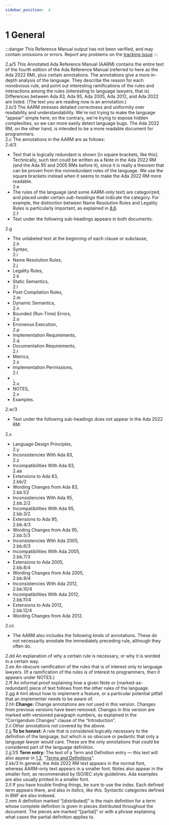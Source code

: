 ```yaml
---
sidebar_position:  4
---
```


# 1 General

:::danger
This Reference Manual output has not been verified,
and may contain omissions or errors.
Report any problems on the [tracking issue](https://github.com/ada-lang-io/ada-lang-io/issues/20)
:::


<AnnotatedOnly>
<MarginText>2.a/5</MarginText>
<Admonition type="aarm" aarm="discussion">
<strong></strong>This Annotated Ada Reference Manual (AARM) contains the entire text of the fourth edition of the Ada Reference Manual (referred to here as the Ada 2022 RM), plus certain annotations. The annotations give a more in-depth analysis of the language. They describe the reason for each nonobvious rule, and point out interesting ramifications of the rules and interactions among the rules (interesting to language lawyers, that is). Differences between Ada 83, Ada 95, Ada 2005, Ada 2012, and Ada 2022 are listed. (The text you are reading now is an annotation.)<br />
</Admonition>
</AnnotatedOnly>

<AnnotatedOnly>
<MarginText>2.b/3</MarginText>
<Admonition type="aarm" aarm="note">
The AARM stresses detailed correctness and uniformity over readability and understandability. We're not trying to make the language &ldquo;appear&rdquo; simple here; on the contrary, we're trying to expose hidden complexities, so we can more easily detect language bugs. The Ada 2022 RM, on the other hand, is intended to be a more readable document for programmers.<br />
</Admonition>
</AnnotatedOnly>

<AnnotatedOnly>
<MarginText>2.c</MarginText>
<Admonition type="aarm" aarm="note">
The annotations in the AARM are as follows: <br />
</Admonition>
</AnnotatedOnly>

<AnnotatedOnly>
<MarginText>2.d/3</MarginText>
<ul>
<li>Text that is logically redundant is shown [in square brackets, like this]. Technically, such text could be written as a Note in the Ada 2022 RM (and the Ada 95 and 2005 RMs before it), since it is really a theorem that can be proven from the nonredundant rules of the language. We use the square brackets instead when it seems to make the Ada 2022 RM more readable.<br /></li>
<MarginText>2.e</MarginText>
<li>The rules of the language (and some AARM-only text) are categorized, and placed under certain <em>sub-headings</em> that indicate the category. For example, the distinction between Name Resolution Rules and Legality Rules is particularly important, as explained in <a href="/docs/arm/AA-8/AA-8.6">8.6</a>.<br /></li>
<MarginText>2.f</MarginText>
<li>Text under the following sub-headings appears in both documents: <br /></li>
</ul>
</AnnotatedOnly>
<AnnotatedOnly>
<MarginText>2.g</MarginText>
<ul>
<li>The unlabeled text at the beginning of each clause or subclause,<br /></li>
<MarginText>2.h</MarginText>
<li>Syntax,<br /></li>
<MarginText>2.i</MarginText>
<li>Name Resolution Rules,<br /></li>
<MarginText>2.j</MarginText>
<li>Legality Rules,<br /></li>
<MarginText>2.k</MarginText>
<li>Static Semantics,<br /></li>
<MarginText>2.l</MarginText>
<li>Post-Compilation Rules,<br /></li>
<MarginText>2.m</MarginText>
<li>Dynamic Semantics,<br /></li>
<MarginText>2.n</MarginText>
<li>Bounded (Run-Time) Errors,<br /></li>
<MarginText>2.o</MarginText>
<li>Erroneous Execution,<br /></li>
<MarginText>2.p</MarginText>
<li>Implementation Requirements,<br /></li>
<MarginText>2.q</MarginText>
<li>Documentation Requirements,<br /></li>
<MarginText>2.r</MarginText>
<li>Metrics,<br /></li>
<MarginText>2.s</MarginText>
<li>Implementation Permissions,<br /></li>
<MarginText>2.t</MarginText>
<li>,<br /></li>
<MarginText>2.u</MarginText>
<li>NOTES,<br /></li>
<MarginText>2.v</MarginText>
<li>Examples. <br /></li>
</ul>
</AnnotatedOnly>
<AnnotatedOnly>
<MarginText>2.w/3</MarginText>
<ul>
<li>Text under the following sub-headings does not appear in the Ada 2022 RM: <br /></li>
</ul>
</AnnotatedOnly>
<AnnotatedOnly>
<MarginText>2.x</MarginText>
<ul>
<li>Language Design Principles,<br /></li>
<MarginText>2.y</MarginText>
<li>Inconsistencies With Ada 83,<br /></li>
<MarginText>2.z</MarginText>
<li>Incompatibilities With Ada 83,<br /></li>
<MarginText>2.aa</MarginText>
<li>Extensions to Ada 83,<br /></li>
<MarginText>2.bb/2</MarginText>
<li>Wording Changes from Ada 83,<br /></li>
<MarginText>2.bb.1/2</MarginText>
<li>Inconsistencies With Ada 95,<br /></li>
<MarginText>2.bb.2/2</MarginText>
<li>Incompatibilities With Ada 95,<br /></li>
<MarginText>2.bb.3/2</MarginText>
<li>Extensions to Ada 95,<br /></li>
<MarginText>2.bb.4/3</MarginText>
<li>Wording Changes from Ada 95,<br /></li>
<MarginText>2.bb.5/3</MarginText>
<li>Inconsistencies With Ada 2005,<br /></li>
<MarginText>2.bb.6/3</MarginText>
<li>Incompatibilities With Ada 2005,<br /></li>
<MarginText>2.bb.7/3</MarginText>
<li>Extensions to Ada 2005,<br /></li>
<MarginText>2.bb.8/4</MarginText>
<li>Wording Changes from Ada 2005,<br /></li>
<MarginText>2.bb.9/4</MarginText>
<li>Inconsistencies With Ada 2012,<br /></li>
<MarginText>2.bb.10/4</MarginText>
<li>Incompatibilities With Ada 2012,<br /></li>
<MarginText>2.bb.11/4</MarginText>
<li>Extensions to Ada 2012,<br /></li>
<MarginText>2.bb.12/4</MarginText>
<li>Wording Changes from Ada 2012.<br /></li>
</ul>
</AnnotatedOnly>
<AnnotatedOnly>
<MarginText>2.cc</MarginText>
<ul>
<li>The AARM also includes the following kinds of annotations. These do not necessarily annotate the immediately preceding rule, although they often do. <br /></li>
</ul>
</AnnotatedOnly>
<AnnotatedOnly>
<MarginText>2.dd</MarginText>
<Admonition type="aarm" aarm="reason">
<strong></strong>An explanation of why a certain rule is necessary, or why it is worded in a certain way. <br />
</Admonition>
</AnnotatedOnly>

<AnnotatedOnly>
<MarginText>2.ee</MarginText>
<Admonition type="aarm" aarm="ramification">
<strong></strong>An obscure ramification of the rules that is of interest only to language lawyers. (If a ramification of the rules is of interest to programmers, then it appears under NOTES.) <br />
</Admonition>
</AnnotatedOnly>

<AnnotatedOnly>
<MarginText>2.ff</MarginText>
<Admonition type="aarm" aarm="proof">
<strong></strong>An informal proof explaining how a given Note or [marked-as-redundant] piece of text follows from the other rules of the language. <br />
</Admonition>
</AnnotatedOnly>

<AnnotatedOnly>
<MarginText>2.gg</MarginText>
<Admonition type="aarm" aarm="implementation-note">
<strong></strong>A hint about how to implement a feature, or a particular potential pitfall that an implementer needs to be aware of.<br />
</Admonition>
</AnnotatedOnly>

<AnnotatedOnly>
<MarginText>2.hh</MarginText>
<Admonition type="aarm" aarm="note">
<strong>Change:</strong> Change annotations are not used in this version. Changes from previous versions have been removed. Changes in this version are marked with versioned paragraph numbers, as explained in the &ldquo;Corrigendum Changes&rdquo; clause of the &ldquo;Introduction&rdquo;. <br />
</Admonition>
</AnnotatedOnly>

<AnnotatedOnly>
<MarginText>2.ii</MarginText>
<Admonition type="aarm" aarm="discussion">
<strong></strong>Other annotations not covered by the above. <br />
</Admonition>
</AnnotatedOnly>

<AnnotatedOnly>
<MarginText>2.jj</MarginText>
<Admonition type="aarm" aarm="note">
<strong>To be honest: </strong>A rule that is considered logically necessary to the definition of the language, but which is so obscure or pedantic that only a language lawyer would care. These are the only annotations that could be considered part of the language definition. <br />
</Admonition>
</AnnotatedOnly>

<AnnotatedOnly>
<MarginText>2.jj.1/5</MarginText>
<MarginInfo items={["AI12-0443-1"]} />
<Admonition type="aarm" aarm="note">
<strong>Term entry: </strong>The text of a Term and Definition entry &mdash; this text will also appear in <a href="/docs/arm/AA-1/AA-1.3">1.3</a>, &ldquo;<a href="/docs/arm/AA-1/AA-1.3">Terms and Definitions</a>&rdquo;. <br />
</Admonition>
</AnnotatedOnly>

<AnnotatedOnly>
<MarginText>2.kk/3</MarginText>
<Admonition type="aarm" aarm="discussion">
<strong></strong>In general, the Ada 2022 RM text appears in the normal font, whereas AARM-only text appears in a smaller font. Notes also appear in the smaller font, as recommended by ISO/IEC style guidelines. Ada examples are also usually printed in a smaller font.<br />
</Admonition>
</AnnotatedOnly>

<AnnotatedOnly>
<MarginText>2.ll</MarginText>
<Admonition type="aarm" aarm="note">
If you have trouble finding things, be sure to use the index. Each defined term appears there, and also in <em>italics, like this</em>. Syntactic categories defined in BNF are also indexed.<br />
</Admonition>
</AnnotatedOnly>

<AnnotatedOnly>
<MarginText>2.mm</MarginText>
<Admonition type="aarm" aarm="note">
A definition marked &ldquo;[distributed]&rdquo; is the main definition for a term whose complete definition is given in pieces distributed throughout the document. The pieces are marked &ldquo;[partial]&rdquo; or with a phrase explaining what cases the partial definition applies to. <br />
</Admonition>
</AnnotatedOnly>


